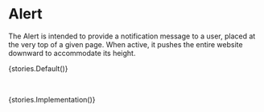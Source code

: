 
<Meta title="Components / Alert" />

# Alert

The Alert is intended to provide a notification message to a user, placed at the very top of a given page. When active, it pushes the entire website downward to accommodate its height.

<Story name="Default">{stories.Default()}</Story>

<br />

<Story name="With Implementation">{stories.Implementation()}</Story>
